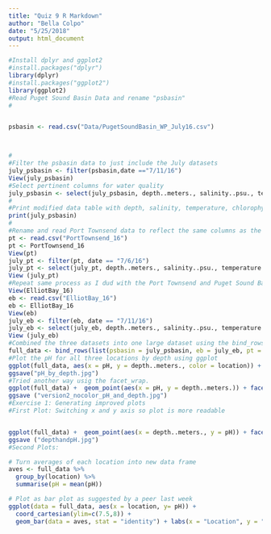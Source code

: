 ```yaml
---
title: "Quiz 9 R Markdown"
author: "Bella Colpo"
date: "5/25/2018"
output: html_document
---
```


```r
#Install dplyr and ggplot2
#install.packages("dplyr")
library(dplyr)
#install.packages("ggplot2")
library(ggplot2)
#Read Puget Sound Basin Data and rename "psbasin"
#


psbasin <- read.csv("Data/PugetSoundBasin_WP_July16.csv")



#
#Filter the psbasin data to just include the July datasets
july_psbasin <- filter(psbasin,date =="7/11/16")
View(july_psbasin)
#Select pertinent columns for water quality
july_psbasin <- select(july_psbasin, depth..meters., salinity..psu., temperature..centigrade., chlorophyll.raw..ug.l., dissolved.oxygen..mg.l..raw, pH)
#
#Print modified data table with depth, salinity, temperature, chlorophyll, dissolved oxygen, and pH
print(july_psbasin)
#
#Rename and read Port Townsend data to reflect the same columns as the july_psbasin data
pt <- read.csv("PortTownsend_16")
pt <- PortTownsend_16
View(pt)
july_pt <- filter(pt, date == "7/6/16")
july_pt <- select(july_pt, depth..meters., salinity..psu., temperature..centigrade., chlorophyll.raw..ug.l., dissolved.oxygen..mg.l..raw, pH)
View (july_pt)
#Repeat same process as I dud with the Port Townsend and Puget Sound Basin datasets with the third dataset: Elliot Bay
View(ElliotBay_16)
eb <- read.csv("ElliotBay_16")
eb <- ElliotBay_16
View(eb)
july_eb <- filter(eb, date == "7/11/16")
july_eb <- select(july_eb, depth..meters., salinity..psu., temperature..centigrade., chlorophyll.raw..ug.l., dissolved.oxygen..mg.l..raw, pH)
View (july_eb)
#Combined the three datasets into one large dataset using the bind_rows function from dplyr, and renamed the three datasets to specify the locations and used .id to create a new location column.
full_data <- bind_rows(list(psbasin = july_psbasin, eb = july_eb, pt = july_pt), .id = "location")
#Plot the pH for all three locations by depth using ggplot
ggplot(full_data, aes(x = pH, y = depth..meters., color = location)) + geom_point(data = full_data, aes(x = pH, y = depth..meters.)) + labs (x = "pH", y = "Depth (m)")
ggsave("pH_by_depth.jpg")
#Tried another way usig the facet_wrap. 
ggplot(full_data) +  geom_point(aes(x = pH, y = depth..meters.)) + facet_wrap(~location) + labs(x = "pH", y = "Depth (m)") + ggtitle("Puget Sound pH in Elliot Bay, Puget Sound Basin, and Port Townsend")
ggsave ("version2_nocolor_pH_and_depth.jpg")
#Exercise 1: Generating improved plots
#First Plot: Switching x and y axis so plot is more readable


ggplot(full_data) +  geom_point(aes(x = depth..meters., y = pH)) + facet_wrap(~location) + labs(x = "Depth (m)", y = "pH") + ggtitle("Puget Sound pH in Elliot Bay, Puget Sound Basin, and Port Townsend")
ggsave ("depthandpH.jpg")
#Second Plots:

# Turn averages of each location into new data frame
aves <- full_data %>% 
  group_by(location) %>% 
  summarise(pH = mean(pH))

# Plot as bar plot as suggested by a peer last week
ggplot(data = full_data, aes(x = location, y= pH)) + 
  coord_cartesian(ylim=c(7.5,8)) + 
  geom_bar(data = aves, stat = "identity") + labs(x = "Location", y = "pH")
```